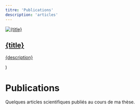```yaml
---
titre: 'Publications'
description: 'articles'
---
```



  <a href={link} target="_blank" rel="noopener noreferrer" className="card">
    <div className="card-image">
      <img src={image} alt={title} width={300} height={180} />
    </div>
    <div className="card-content">
      <h2>{title}</h2>
      <p>{description}</p>
    </div>
  </a>
)

# Publications

Quelques articles scientifiques publiés au cours de ma thèse.

<div className="grid">
  <Card
    title="CSNet 2024"
    image="/img/paris_csnet.jpg"
    description="Towards an Unsupervised Reward Function for a Deep Reinforcement Learning Based Intrusion Detection System"
    link="https://ieeexplore.ieee.org/abstract/document/10851732"
  />
  <Card
    title="KES 2025"
    image="/img/kes25.jpg"
    description="Comprehensive Comparison of Streaming Clustering-Based IDS: Evaluation Across Clustering Families with a Novel Ensemble Classifier"
    link="/publications"
  />
  
</div>
